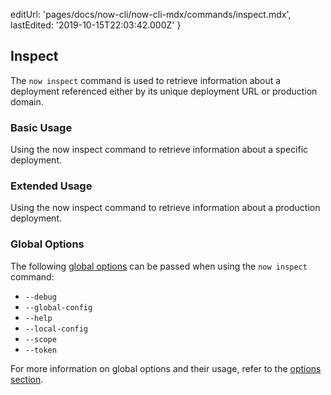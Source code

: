 
  editUrl: 'pages/docs/now-cli/now-cli-mdx/commands/inspect.mdx',
  lastEdited: '2019-10-15T22:03:42.000Z'
}

## Inspect

The `now inspect` command is used to retrieve information about a deployment referenced either by its unique deployment URL or production domain.

### Basic Usage

<Snippet dark text="now inspect [unique-deployment-url]" />
<Caption>Using the <InlineCode>now inspect</InlineCode> command to retrieve information about a specific deployment.</Caption>

### Extended Usage

<Snippet dark text="now inspect [production-deployment-url]" />
<Caption>Using the <InlineCode>now inspect</InlineCode> command to retrieve information about a production deployment.</Caption>

### Global Options

The following [global options](#options) can be passed when using the `now inspect` command:

- `--debug`
- `--global-config`
- `--help`
- `--local-config`
- `--scope`
- `--token`

For more information on global options and their usage, refer to the [options section](#options).
